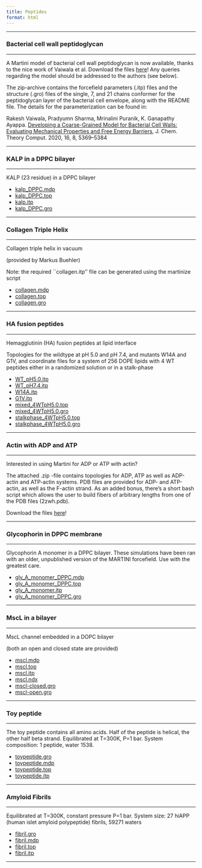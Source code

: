 ```yaml
---
title: Peptides
format: html
---
```


<hr>

### Bacterial cell wall peptidoglycan
<hr>

A Martini model of bacterial cell wall peptidoglycan is now available, thanks to the nice work of Vaiwala et al. Download the files [here](https://martini-library.s3.us-east-2.amazonaws.com/example_applications/peptides/peptidoglycan_Ecoli.zip)!
Any queries regarding the model should be addressed to the authors (see below). 
 
The zip-archive contains the forcefield parameters (.itp) files and the structure (.gro) files of the single, 7, and 21 chains conformer for the peptidoglycan layer of the bacterial cell envelope, along with the README file. The details for the parameterization can be found in:
 
Rakesh Vaiwala, Pradyumn Sharma, Mrinalini Puranik, K. Ganapathy Ayappa. [Developing a Coarse-Grained Model for Bacterial Cell Walls: Evaluating Mechanical Properties and Free Energy Barriers](https://pubs.acs.org/doi/pdf/10.1021/acs.jctc.0c00539), J. Chem. Theory Comput. 2020, 16, 8, 5369–5384

<hr>

### KALP in a DPPC bilayer
<hr>

KALP (23 residue) in a DPPC bilayer

- [kalp_DPPC.mdp](https://martini-library.s3.us-east-2.amazonaws.com/example_applications/peptides/kalp_DPPC.mdp)
- [kalp_DPPC.top](https://martini-library.s3.us-east-2.amazonaws.com/example_applications/peptides/kalp_DPPC.top)
- [kalp.itp](https://martini-library.s3.us-east-2.amazonaws.com/example_applications/peptides/kalp.itp)
- [kalp_DPPC.gro](https://martini-library.s3.us-east-2.amazonaws.com/example_applications/peptides/kalp_DPPC.gro)

<hr>

### Collagen Triple Helix
<hr>

Collagen triple helix in vacuum

(provided by Markus Buehler)

Note: the required ``collagen.itp'' file can be generated using the martinize script

- [collagen.mdp](https://martini-library.s3.us-east-2.amazonaws.com/example_applications/peptides/collagen.mdp)
- [collagen.top](https://martini-library.s3.us-east-2.amazonaws.com/example_applications/peptides/collagen.top)
- [collagen.gro](https://martini-library.s3.us-east-2.amazonaws.com/example_applications/peptides/collagen.gro)

<hr>

### HA fusion peptides
<hr>

Hemagglutinin (HA) fusion peptides at lipid interface

Topologies for the wildtype at pH 5.0 and pH 7.4, and mutants W14A and G1V,
and coordinate files for a system of 256 DOPE lipids with 4 WT peptides
either in a randomized solution or in a stalk-phase

- [WT_pH5.0.itp](https://martini-library.s3.us-east-2.amazonaws.com/example_applications/peptides/WT_pH5.0.itp)
- [WT_pH7.4.itp](https://martini-library.s3.us-east-2.amazonaws.com/example_applications/peptides/WT_pH7.4.itp)
- [W14A.itp](https://martini-library.s3.us-east-2.amazonaws.com/example_applications/peptides/W14A.itp)
- [G1V.itp](https://martini-library.s3.us-east-2.amazonaws.com/example_applications/peptides/G1V.itp)
- [mixed_4WTpH5.0.top](https://martini-library.s3.us-east-2.amazonaws.com/example_applications/peptides/mixed_4WTpH5.0.top)
- [mixed_4WTpH5.0.gro](https://martini-library.s3.us-east-2.amazonaws.com/example_applications/peptides/mixed_4WTpH5.0.gro)
- [stalkphase_4WTpH5.0.top](https://martini-library.s3.us-east-2.amazonaws.com/example_applications/peptides/stalk-phase_4WTpH5.0.top)
- [stalkphase_4WTpH5.0.gro](https://martini-library.s3.us-east-2.amazonaws.com/example_applications/peptides/stalk-phase_4WTpH5.0.gro)

<hr>

### Actin with ADP and ATP
<hr>

Interested in using Martini for ADP or ATP with actin?

The attached .zip -file contains topologies for ADP, ATP as well as ADP-actin and ATP-actin systems. PDB files are provided for ADP- and ATP-actin, as well as the F-actin strand. As an added bonus, there's a short bash script which allows the user to build fibers of arbitrary lengths from one of the PDB files (2zwh.pdb).

Download the files [here](https://martini-library.s3.us-east-2.amazonaws.com/example_applications/peptides/Actin_ADP_ATP.zip)!

<hr>

### Glycophorin in DPPC membrane
<hr>

Glycophorin A monomer in a DPPC bilayer. These simulations have been ran with an older, unpublished version of the MARTINI forcefield. Use with the greatest care.

- [gly_A_monomer_DPPC.mdp](https://martini-library.s3.us-east-2.amazonaws.com/example_applications/peptides/gly_A_monomer_DPPC.mdp)
- [gly_A_monomer_DPPC.top](https://martini-library.s3.us-east-2.amazonaws.com/example_applications/peptides/gly_A_monomer_DPPC.top)
- [gly_A_monomer.itp](https://martini-library.s3.us-east-2.amazonaws.com/example_applications/peptides/gly_A_monomer.itp)
- [gly_A_monomer_DPPC.gro](https://martini-library.s3.us-east-2.amazonaws.com/example_applications/peptides/gly_A_monomer_DPPC.gro)

<hr>

### MscL in a bilayer
<hr>

MscL channel embedded in a DOPC  bilayer

(both an open and closed state are provided)

- [mscl.mdp](https://martini-library.s3.us-east-2.amazonaws.com/example_applications/peptides/mscl.mdp)
- [mscl.top](https://martini-library.s3.us-east-2.amazonaws.com/example_applications/peptides/mscl.top)
- [mscl.itp](https://martini-library.s3.us-east-2.amazonaws.com/example_applications/peptides/mscl.itp)
- [mscl.ndx](https://martini-library.s3.us-east-2.amazonaws.com/example_applications/peptides/mscl.ndx)
- [mscl-closed.gro](https://martini-library.s3.us-east-2.amazonaws.com/example_applications/peptides/mscl-closed.gro)
- [mscl-open.gro](https://martini-library.s3.us-east-2.amazonaws.com/example_applications/peptides/mscl-open.gro)

<hr>

### Toy peptide
<hr>

The toy peptide contains all amino acids.
Half of the peptide is helical, the other half beta strand.
Equilibrated at T=300K, P=1 bar.
System composition: 1 peptide, water 1538.

- [toypeptide.gro](https://martini-library.s3.us-east-2.amazonaws.com/example_applications/peptides/toypeptide.gro)
- [toypeptide.mdp](https://martini-library.s3.us-east-2.amazonaws.com/example_applications/peptides/toypeptide.mdp)
- [toypeptide.top](https://martini-library.s3.us-east-2.amazonaws.com/example_applications/peptides/toypeptide.top)
- [toypeptide.itp](https://martini-library.s3.us-east-2.amazonaws.com/example_applications/peptides/toypeptide.itp)

<hr>

### Amyloid Fibrils
<hr>

Equilibrated at T=300K, constant pressure P=1 bar.
System size: 27 hiAPP (human islet amyloid polypeptide) fibrils,  59271 waters

- [fibril.gro](https://martini-library.s3.us-east-2.amazonaws.com/example_applications/peptides/fibril.gro)
- [fibril.mdp](https://martini-library.s3.us-east-2.amazonaws.com/example_applications/peptides/fibril.mdp)
- [fibril.top](https://martini-library.s3.us-east-2.amazonaws.com/example_applications/peptides/fibril.top)
- [fibril.itp](https://martini-library.s3.us-east-2.amazonaws.com/example_applications/peptides/fibril.itp)

<hr>
